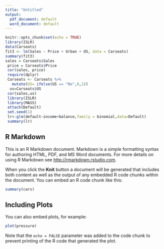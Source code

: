 ---
title: "Untitled"
output:
  pdf_document: default
  word_document: default
---

```{r setup, include=FALSE}
knitr::opts_chunk$set(echo = TRUE)
library(ISLR)
data(Carseats)
fit3 <- lm(Sales ~ Price + Urban + US, data = Carseats)
summary(fit3)
sales = Carseats$Sales
 price = Carseats$Price     
 cor(sales, price)
 require(dplyr)
 Carseats <- Carseats %>%
   mutate(US= ifelse(US == "No",0,1))
  us=Carseats$US
 cor(sales,us)
 library(ISLR)
 library(MASS)
 attach(Default)
 set.seed(1)
 lr<-glm(default~income+balance,family = binomial,data=Default)
 summary(lr)

```

## R Markdown

This is an R Markdown document. Markdown is a simple formatting syntax for authoring HTML, PDF, and MS Word documents. For more details on using R Markdown see <http://rmarkdown.rstudio.com>.

When you click the **Knit** button a document will be generated that includes both content as well as the output of any embedded R code chunks within the document. You can embed an R code chunk like this:

```{r cars}
summary(cars)
```

## Including Plots

You can also embed plots, for example:

```{r pressure, echo=FALSE}
plot(pressure)
```

Note that the `echo = FALSE` parameter was added to the code chunk to prevent printing of the R code that generated the plot.
